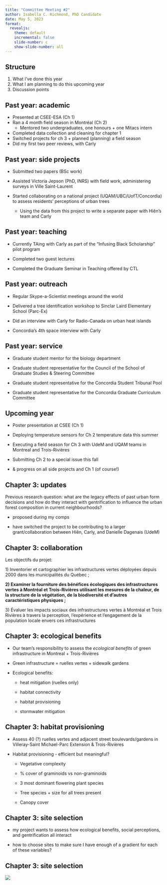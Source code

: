 ```yaml
---
title: "Committee Meeting #2"
author: Isabella C. Richmond, PhD Candidate
date: May 5, 2023
format: 
  revealjs:
    theme: default
    incremental: false
    slide-number: c
    show-slide-number: all
---
```


## Structure

1.  What I've done this year
2.  What I am planning to do this upcoming year
3.  Discussion points

## Past year: academic

-   Presented at CSEE-ESA (Ch 1)
-   Ran a 4 month field season in Montréal (Ch 2)
    -   Mentored two undergraduates, one honours + one Mitacs intern
-   Completed data collection and cleaning for chapter 1
-   Switched projects for ch 3 + planned (planning) a field season
-   Did my first two peer reviews, with Carly

## Past year: side projects

-   Submitted two papers (BSc work)

-   Assisted Victoria Jepson (PhD, INRS) with field work, administering surveys in Ville Saint-Laurent

-   Started collaborating on a national project (UQAM/UBC/UofT/Concordia) to assess residents' perceptions of urban trees

    -   Using the data from this project to write a separate paper with Hiên's team and Carly

## Past year: teaching

-   Currently TAing with Carly as part of the "Infusing Black Scholarship" pilot program

-   Completed two guest lectures

-   Completed the Graduate Seminar in Teaching offered by CTL

## Past year: outreach

-   Regular Skype-a-Scientist meetings around the world

-   Delivered a tree identification workshop to Sinclar Laird Elementary School (Parc-Ex)

-   Did an interview with Carly for Radio-Canada on urban heat islands

-   Concordia's 4th space interview with Carly

## Past year: service

-   Graduate student mentor for the biology department

-   Graduate student representative for the Council of the School of Graduate Studies & Steering Committee

-   Graduate student representative for the Concordia Student Tribunal Pool

-   Graduate student representative for the Concordia Graduate Curriculum Committee

## Upcoming year

-   Poster presentation at CSEE (Ch 1)

-   Deploying temperature sensors for Ch 2 temperature data this summer

-   Executing a field season for Ch 3 with UdeM and UQAM teams in Montreal and Trois-Rivières

-   Submitting Ch 2 to a special issue this fall

-   & progress on all side projects and Ch 1 (of course!)

## Chapter 3: updates

Previous research question: what are the legacy effects of past urban form decisions and how do they interact with gentrification to influence the urban forest composition in current neighbourhoods?

-   proposed during my comps

-   have switched the project to be contributing to a larger grant/collaboration between Hiên, Carly, and Danielle Dagenais (UdeM)

## Chapter 3: collaboration

Les objectifs du projet:

1\) Inventorier et cartographier les infrastructures vertes déployées depuis 2000 dans les municipalités du Québec ;

**2) Examiner la fourniture des bénéfices écologiques des infrastructures vertes à Montréal et Trois-Rivières utilisant les mesures de la chaleur, de la structure de la végétation, de la biodiversité et d'autres caractéristiques physiques ;**

3\) Évaluer les impacts sociaux des infrastructures vertes à Montréal et Trois Rivières à travers la perception, l'expérience et l'engagement de la population locale envers ces infrastructures

## Chapter 3: ecological benefits

-   Our team's responsibility to assess the *ecological benefits* of green infrastructure in Montreal + Trois-Rivières

-   Green infrastructure = ruelles vertes + sidewalk gardens

-   Ecological benefits:

    -   heat mitigation (ruelles only)

    -   habitat connectivity

    -   habitat provisioning

    -   stormwater mitigation

## Chapter 3: habitat provisioning

-   Assess 40 (?) ruelles vertes and adjacent street boulevards/gardens in Villeray-Saint Michael-Parc Extension & Trois-Rivières

-   Habitat provisioning - efficient but meaningful?

    -   Vegetative complexity

    -   \% cover of graminoids vs non-graminoids

    -   3 most dominant flowering plant species

    -   Tree species + size for all trees present

    -   Canopy cover

## Chapter 3: site selection

-   my project wants to assess how ecological benefits, social perceptions, and gentrification all interact

-   how to choose sites to make sure I have enough of a gradient for each of these variables?


## Chapter 3: site selection

![](presentation_imgs/thumbnail_image001.jpg)
